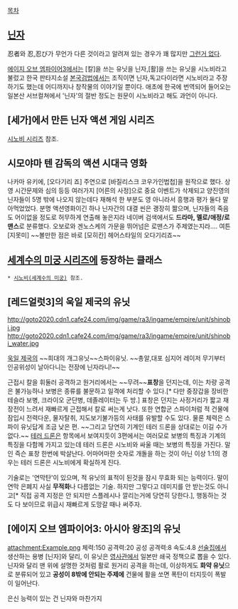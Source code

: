 [[목차]]

== [[닌자]] ==
忍者와 忍,忍び가 무언가 다른 것이라고 알려져 있는 경우가 꽤 많지만 [[그런거 없다]].

[[에이지 오브 엠파이어3]]에서는 [칼]을 쓰는 유닛을 닌자,[활]을 쓰는 유닛을 시노비라고 불렀고 한국 판타지소설 [[본국검법]]에서는 조직이면 닌자,독고다이라면 시노비라고 주장하기도 했는데 어디까지나 창작물의 이야기일 뿐이다. 애초에 한국에 번역되어 들어오는 일본산 서브컬쳐에서 '닌자'의 절반 정도는 원문이 시노비라고 해도 과언이 아니다.

== [세가]에서 만든 닌자 액션 게임 시리즈 ==
[[시노비 시리즈]] 참조.

== 시모야마 텐 감독의 액션 시대극 영화 ==
나카마 유키에, [오다기리 죠] 주연으로 [바질리스크 코우가인법첩]을 원작으로 했다. 상영 시간문제와 심의 등등 여러가지 [어른의 사정]으로 중요 이벤트가 삭제되고 양진영의 닌자들이 5명 밖에 나오지 않는데다 재해석 한 부분도 영 아니라서 흥행과 평가 둘다 말아먹었었다. 분명 액션영화이긴 하나 닌자간의 대결 씬은 괭장히 짦으며, 닌자들의 죽음도 어이없을 정도로 허무하게 연출해 놓은지라 네이버 검색에서도 '''드라마, 멜로/애정/로맨스'''로 분류했다. 오보로와 겐노스케의 가문을 뛰어넘은 로맨스가 주제였는지라.... 여튼 [지못미]
~~볼만한 점은 바로 [모히칸] 헤어스타일의 오다기리죠~~

== [[세계수의 미궁 시리즈]]에 등장하는 클래스 ==
 * [[시노비(세계수의 미궁)]] 참조.

== [레드얼럿3]의 욱일 제국의 유닛 ==
http://goto2020.cdn1.cafe24.com/img/game/ra3/ingame/empire/unit/shinobi.jpg  　 http://goto2020.cdn1.cafe24.com/img/game/ra3/ingame/empire/unit/shinobi_water.jpg

[[욱일 제국]]의 ~~희대의 개그유닛~~스파이유닛. ~~총알,대포 심지어 레이저 무기부터 인공위성이 날아다니는 전장에 닌자라니!~~

근접시 칼을 휘둘러 공격하고 원거리에서는 ~~무려~~'''표창'''을 던지는데, 이는 차량 공격은 불가능하나 보병은 종류를 불문하고 일격에 처리할 수 있다.[* 다만 중장갑을 장비한 테슬라 보병, 크라이오 군단병, 데졸레이터는 두 방.] 표창은 던지는 사정거리가 짧고 재장전이 느려서 재빠르게 근접해서 칼로 써는게 낫다.
또한 연합군 스파이처럼 적 건물에 잠입시 전력다운, 물자탈취, 지도보기불가등의 사태를 유발할 수도 있다. 물론 체력은 스파이 유닛답게 조금 낮은 편. ~~그리고 당연히 기계인 테러 드론을 상대로는 이길 수가 없다.~~ [[테러 드론]]은 항목에서 보여지듯이 3편에서는 여러모로 보병의 특징과 기계의 특징을 다함께 가지고 있는데 테러 드론은 시노비와 싸울 때는 보병의 특징을 가진다. 말인 즉슨 표창 한번에 박살난다. 어마어마한 숫자로 개돌을 하는 것이 아닌 이상 1:1의 경우는 테러 드론은 시노비에게 확실하게 진다.

기술로는 '연막탄'이 있으며, 적 유닛의 표적이 된것을 잠시 무효화 되는 능력이다. 말이 연막 은폐지 사실 '''무적화'''나 다름없는 기술.
하지만 그렇다고 데미지를 안 받는것도 아니고[* 직접 공격 지정은 안 되지만 스플레시나 깔리는거에 당연히 당한다.], 행동하는 것도 다 보이므로 위급시 재빠르게 도망갈 때나 써주자.
== [에이지 오브 엠파이어3: 아시아 왕조]의 유닛 ==
attachment:Example.png
체력:150
공격력:20
공성 공격력:8
속도:4.8
[[선술집]]에서 생산하는 용병 [닌자]와 달리, 이 유닛은 [[영사관]]에서 일본만 쇄국 정책으로 뽑을 수 있다.
닌자와 달리 맨 위에 설명한 것처럼 활로 원거리 공격을 하는데, 이상하게도 '''화약 유닛'''으로 분류되어 있고 '''공성이 8밖에 안되는 주제에''' 건물에 활을 쏘면 폭탄이 터지듯이 폭발이 일어난다.

은신 능력이 있는 건 닌자와 마찬가지

